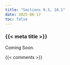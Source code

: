 ```yaml
---
title: "Sections 9.3, 10.1"
date: 2025-06-17
toc: false
---
```


### {{< meta title >}}

Coming Soon.


{{< comments >}}
